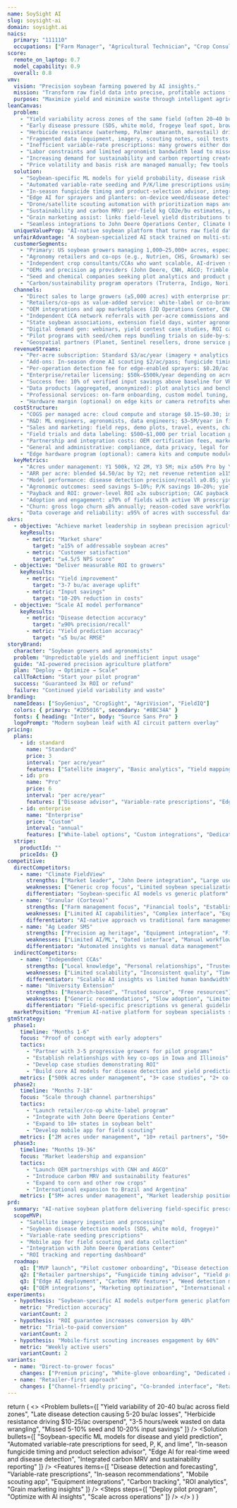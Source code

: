 ```yaml
---
name: SoySight AI
slug: soysight-ai
domain: soysight.ai
naics:
  primary: "111110"
  occupations: ["Farm Manager", "Agricultural Technician", "Crop Consultant"]
score:
  remote_on_laptop: 0.7
  model_capability: 0.9
  overall: 0.8
vmv:
  vision: "Precision soybean farming powered by AI insights."
  mission: "Transform raw field data into precise, profitable actions for soybean growers."
  purpose: "Maximize yield and minimize waste through intelligent agriculture."
leanCanvas:
  problem:
    - "Yield variability across zones of the same field (often 20–40 bu/ac swing) is poorly predicted with generic tools, leading to over/under-application of seed, P, K, and fungicide."
    - "Early disease pressure (SDS, white mold, frogeye leaf spot, brown stem rot, SCN) is detected too late; losses of 5–20 bu/ac are common in high-pressure years."
    - "Herbicide resistance (waterhemp, Palmer amaranth, marestail) drives over-application and tank-mix costs; mis-IDs and timing errors reduce control and increase spend by $10–25/ac."
    - "Fragmented data (equipment, imagery, scouting notes, soil tests, weather, grain settlement) makes in-season decisions slow; growers spend 3–5 hours/week on data wrangling during peak season."
    - "Inefficient variable-rate prescriptions: many growers either don't use VR or use generic templates, leaving 5–10% seed and 10–20% input savings unrealized."
    - "Labor constraints and limited agronomist bandwidth lead to missed scouting windows; drone/imagery data goes underutilized without automated insights."
    - "Increasing demand for sustainability and carbon reporting creates administrative burden; growers lack easy MRV to access premiums or comply with programs."
    - "Price volatility and basis risk are managed manually; few tools link agronomic outlook (yield probability) to marketing/hedging decisions."
  solution:
    - "Soybean-specific ML models for yield probability, disease risk (SDS, white mold, frogeye), and weed species detection with zone-level prescriptions."
    - "Automated variable-rate seeding and P/K/lime prescriptions using multi-year yield maps, soil grids, elevation, and imagery-derived vigor indices."
    - "In-season fungicide timing and product-selection advisor, integrating disease pressure forecasts, canopy conditions, and economics."
    - "Edge AI for sprayers and planters: on-device weed/disease detection to reduce over-application; supports ISOBUS/ADAPT and JD, CNH, AGCO ecosystems."
    - "Drone/satellite scouting automation with prioritization maps and task lists; mobile app for quick ground-truthing and note capture."
    - "Sustainability and carbon MRV: per-field kg CO2e/bu estimates, practice tracking, and program-ready reports."
    - "Grain marketing assist: links field-level yield distributions to hedge suggestions and alerts (advisory only; integrate with partner platforms for execution)."
    - "Seamless integrations to John Deere Operations Center, Climate FieldView, Ag Leader SMS, soil labs, and weather APIs for frictionless onboarding."
  uniqueValueProp: "AI-native soybean platform that turns raw field data into precise, in-season actions. Deliver 3–7 bu/ac yield uplift and 10–20% input savings with a season-long ROI guarantee (3x subscription or refund), integrated directly with existing equipment and workflows."
  unfairAdvantage: "A soybean-specialized AI stack trained on multi-state, multi-year labeled datasets with on-machine inference and closed-loop validation from retailer-run trials; coupled with distribution MOUs with key co-ops, and a season-long ROI guarantee that incumbents do not match."
  customerSegments:
    - "Primary: US soybean growers managing 1,000–25,000+ acres, especially in IA, IL, MN, IN, NE, SD, ND, OH, MO."
    - "Agronomy retailers and co-ops (e.g., Nutrien, CHS, Growmark) seeking differentiated digital services and stickier customer relationships."
    - "Independent crop consultants/CCAs who want scalable, AI-driven scouting and prescription tools."
    - "OEMs and precision ag providers (John Deere, CNH, AGCO; Trimble; Raven) needing on-device AI advisories and prescription generation."
    - "Seed and chemical companies seeking plot analytics and product placement optimization in soybean-dominant geographies."
    - "Carbon/sustainability program operators (Truterra, Indigo, Nori) needing low-cost MRV for row crops."
  channels:
    - "Direct sales to large growers (≥5,000 acres) with enterprise pricing and dedicated agronomy support."
    - "Retailers/co-ops as value-added service: white-label or co-branded with training for agronomists; revenue share per acre."
    - "OEM integrations and app marketplaces (JD Operations Center, CNH, AGCO) to access existing equipment user bases."
    - "Independent CCA network referrals with per-acre commissions and enablement kits (demo fields, trial playbooks)."
    - "State soybean associations, extension field days, winter agronomy meetings, and plot trials to build trust and local proof."
    - "Digital demand gen: webinars, yield contest case studies, ROI calculators, and in-season alert teasers; retarget via ag media outlets."
    - "Pilot programs with seed/chem reps bundling trials on side-by-side plots; discount for first 2,000 acres per grower."
    - "Geospatial partners (Planet, Sentinel resellers, drone service providers) co-selling imagery + insights bundles."
  revenueStreams:
    - "Per-acre subscription: Standard $3/ac/year (imagery + analytics + basic prescriptions); Pro $6/ac/year (disease advisor, VR seeding, edge AI support)."
    - "Add-ons: In-season drone AI scouting $2/ac/pass; fungicide timing module $1/ac; carbon MRV $1/ac; harvest optimization $0.50/ac."
    - "Per-operation detection fee for edge-enabled sprayers: $0.20/ac per pass; volume discounts for >100k pass acres."
    - "Enterprise/retailer licensing: $50k–$500k/year depending on acreage tiers, users, and white-label requirements."
    - "Success fee: 10% of verified input savings above baseline for VR prescriptions and precision spraying."
    - "Data products (aggregated, anonymized): plot analytics and benchmarking for seed/chem R&D; $100k–$1M/yr contracts (with strict privacy controls)."
    - "Professional services: on-farm onboarding, custom model tuning, and API integrations; $150–$250/hr or per-project SOW."
    - "Hardware margin (optional) on edge kits or camera retrofits when bundled with Pro (target 20–30% gross margin)."
  costStructure:
    - "COGS per managed acre: cloud compute and storage $0.15–$0.30; imagery/licensing $0.15–$0.50; model inference $0.05–$0.15; support $0.10–$0.20."
    - "R&D: ML engineers, agronomists, data engineers; $3–5M/year in first 2 years for model development and field validation."
    - "Sales and marketing: field reps, demo plots, travel, events, channel commissions (10–20% of ACV)."
    - "Field trials and data labeling: $500–$1,000 per trial location per season; multi-state protocol budget $500k–$1M/year."
    - "Partnership and integration costs: OEM certification fees, marketplace rev share (5–15%), integration engineering."
    - "General and administrative: compliance, data privacy, legal for data-sharing agreements; E&O insurance for agronomic recommendations."
    - "Edge hardware program (optional): camera kits and compute modules for pilot fleets; $1,000–$2,500 per machine (capex or pass-through)."
  keyMetrics:
    - "Acres under management: Y1 500k, Y2 2M, Y3 5M; mix ≥50% Pro by Y3."
    - "ARR per acre: blended $4.50/ac by Y2; net revenue retention ≥115%."
    - "Model performance: disease detection precision/recall ≥0.85; yield RMSE ≤5 bu/ac by R3; weed species classification accuracy ≥90%."
    - "Agronomic outcomes: seed savings 5–10%; P/K savings 10–20%; yield uplift 3–7 bu/ac in high-pressure zones; chemical savings $8–20/ac."
    - "Payback and ROI: grower-level ROI ≥3x subscription; CAC payback ≤9 months; sales cycle ≤120 days for >5k-acre prospects."
    - "Adoption and engagement: ≥70% of fields with active VR prescriptions; ≥2 in-season recommendations executed per field; weekly active users ≥60% in season."
    - "Churn: gross logo churn ≤8% annually; reason-coded save workflows with ≥30% win-back on at-risk accounts."
    - "Data coverage and reliability: ≥95% of acres with successful data ingestion; ≥99.5% API uptime during season; <24h turnaround for support tickets."
okrs:
  - objective: "Achieve market leadership in soybean precision agriculture"
    keyResults:
      - metric: "Market share"
        target: "≥15% of addressable soybean acres"
      - metric: "Customer satisfaction"
        target: "≥4.5/5 NPS score"
  - objective: "Deliver measurable ROI to growers"
    keyResults:
      - metric: "Yield improvement"
        target: "3-7 bu/ac average uplift"
      - metric: "Input savings"
        target: "10-20% reduction in costs"
  - objective: "Scale AI model performance"
    keyResults:
      - metric: "Disease detection accuracy"
        target: "≥90% precision/recall"
      - metric: "Yield prediction accuracy"
        target: "≤5 bu/ac RMSE"
storyBrand:
  character: "Soybean growers and agronomists"
  problem: "Unpredictable yields and inefficient input usage"
  guide: "AI-powered precision agriculture platform"
  plan: "Deploy → Optimize → Scale"
  callToAction: "Start your pilot program"
  success: "Guaranteed 3x ROI or refund"
  failure: "Continued yield variability and waste"
branding:
  nameIdeas: ["SoyGenius", "CropSight", "AgriVision", "FieldIQ"]
  colors: { primary: "#2D5016", secondary: "#8BC34A" }
  fonts: { heading: "Inter", body: "Source Sans Pro" }
  logoPrompt: "Modern soybean leaf with AI circuit pattern overlay"
pricing:
  plans:
    - id: standard
      name: "Standard"
      price: 3
      interval: "per acre/year"
      features: ["Satellite imagery", "Basic analytics", "Yield mapping", "Email support"]
    - id: pro
      name: "Pro"
      price: 6
      interval: "per acre/year"
      features: ["Disease advisor", "Variable-rate prescriptions", "Edge AI support", "Priority support", "Carbon MRV"]
    - id: enterprise
      name: "Enterprise"
      price: "Custom"
      interval: "annual"
      features: ["White-label options", "Custom integrations", "Dedicated agronomist", "24/7 support", "API access"]
  stripe:
    productId: ""
    priceIds: {}
competitive:
  directCompetitors:
    - name: "Climate FieldView"
      strengths: ["Market leader", "John Deere integration", "Large user base"]
      weaknesses: ["Generic crop focus", "Limited soybean specialization", "High cost"]
      differentiator: "Soybean-specific AI models vs generic platform"
    - name: "Granular (Corteva)"
      strengths: ["Farm management focus", "Financial tools", "Established brand"]
      weaknesses: ["Limited AI capabilities", "Complex interface", "Expensive"]
      differentiator: "AI-native approach vs traditional farm management"
    - name: "Ag Leader SMS"
      strengths: ["Precision ag heritage", "Equipment integration", "Field mapping"]
      weaknesses: ["Limited AI/ML", "Dated interface", "Manual workflows"]
      differentiator: "Automated insights vs manual data management"
  indirectCompetitors:
    - name: "Independent CCAs"
      strengths: ["Local knowledge", "Personal relationships", "Trusted advisors"]
      weaknesses: ["Limited scalability", "Inconsistent quality", "Time constraints"]
      differentiator: "Scalable AI insights vs limited human bandwidth"
    - name: "University Extension"
      strengths: ["Research-based", "Trusted source", "Free resources"]
      weaknesses: ["Generic recommendations", "Slow adoption", "Limited personalization"]
      differentiator: "Field-specific prescriptions vs general guidelines"
  marketPosition: "Premium AI-native platform for soybean specialists seeking measurable ROI"
gtmStrategy:
  phase1:
    timeline: "Months 1-6"
    focus: "Proof of concept with early adopters"
    tactics:
      - "Partner with 3-5 progressive growers for pilot programs"
      - "Establish relationships with key co-ops in Iowa and Illinois"
      - "Develop case studies demonstrating ROI"
      - "Build core AI models for disease detection and yield prediction"
    metrics: ["500k acres under management", "3+ case studies", "2+ co-op partnerships"]
  phase2:
    timeline: "Months 7-18"
    focus: "Scale through channel partnerships"
    tactics:
      - "Launch retailer/co-op white-label program"
      - "Integrate with John Deere Operations Center"
      - "Expand to 10+ states in soybean belt"
      - "Develop mobile app for field scouting"
    metrics: ["2M acres under management", "10+ retail partners", "50+ grower customers"]
  phase3:
    timeline: "Months 19-36"
    focus: "Market leadership and expansion"
    tactics:
      - "Launch OEM partnerships with CNH and AGCO"
      - "Introduce carbon MRV and sustainability features"
      - "Expand to corn and other row crops"
      - "International expansion to Brazil and Argentina"
    metrics: ["5M+ acres under management", "Market leadership position", "International presence"]
prd:
  summary: "AI-native soybean platform delivering field-specific prescriptions and in-season recommendations"
  scopeMVP:
    - "Satellite imagery ingestion and processing"
    - "Soybean disease detection models (SDS, white mold, frogeye)"
    - "Variable-rate seeding prescriptions"
    - "Mobile app for field scouting and data collection"
    - "Integration with John Deere Operations Center"
    - "ROI tracking and reporting dashboard"
  roadmap:
    q1: ["MVP launch", "Pilot customer onboarding", "Disease detection models"]
    q2: ["Retailer partnerships", "Fungicide timing advisor", "Yield prediction models"]
    q3: ["Edge AI deployment", "Carbon MRV features", "Weed detection models"]
    q4: ["OEM integrations", "Marketing optimization", "International expansion prep"]
experiments:
  - hypothesis: "Soybean-specific AI models outperform generic platforms by 25%"
    metric: "Prediction accuracy"
    variantCount: 2
  - hypothesis: "ROI guarantee increases conversion by 40%"
    metric: "Trial-to-paid conversion"
    variantCount: 2
  - hypothesis: "Mobile-first scouting increases engagement by 60%"
    metric: "Weekly active users"
    variantCount: 2
variants:
  - name: "Direct-to-grower focus"
    changes: ["Premium pricing", "White-glove onboarding", "Dedicated agronomist support"]
  - name: "Retailer-first approach"
    changes: ["Channel-friendly pricing", "Co-branded interface", "Retailer training programs"]
---
```


  return (
    <>
      <Hero
        title="Precision soybean farming powered by AI"
        subtitle="Turn raw field data into precise, profitable actions. Guaranteed 3-7 bu/ac yield uplift and 10-20% input savings with season-long ROI guarantee."
        ctaText="Start your pilot"
        ctaHref="/contact"
      />
      <Problem bullets={[
        "Yield variability of 20-40 bu/ac across field zones",
        "Late disease detection causing 5-20 bu/ac losses",
        "Herbicide resistance driving $10-25/ac overspend",
        "3-5 hours/week wasted on data wrangling",
        "Missed 5-10% seed and 10-20% input savings"
      ]} />
      <Solution bullets={[
        "Soybean-specific ML models for disease and yield prediction",
        "Automated variable-rate prescriptions for seed, P, K, and lime",
        "In-season fungicide timing and product selection advisor",
        "Edge AI for real-time weed and disease detection",
        "Integrated carbon MRV and sustainability reporting"
      ]} />
      <Features items={[
        "Disease detection and forecasting",
        "Variable-rate prescriptions",
        "In-season recommendations",
        "Mobile scouting app",
        "Equipment integrations",
        "Carbon tracking",
        "ROI analytics",
        "Grain marketing insights"
      ]} />
      <Steps steps={[
        "Deploy pilot program",
        "Optimize with AI insights", 
        "Scale across operations"
      ]} />
    </>
  )
}
